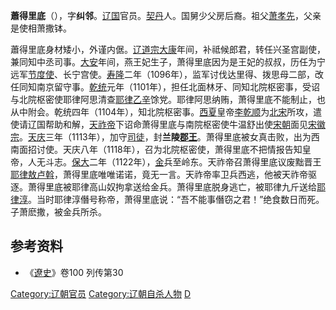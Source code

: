 '''蕭得里底'''（{{bd|？||1122年|catIdx=Xiao}}），字'''纠邻'''。[[辽国|辽国]]官员。[[契丹|契丹]]人。国舅少父房后裔。祖父[[萧孝先|萧孝先]]，父亲是使相萧撒钵。

蕭得里底身材矮小，外谨内倨。[[辽道宗|辽道宗]][[大康|大康]]年间，补祗候郎君，转任兴圣宫副使，兼同知中丞司事。[[大安_(辽朝)|大安]]年间，燕王妃生子，萧得里底因为是王妃的叔叔，历任为宁远军[[节度使|节度使]]、长宁宫使。[[寿隆|寿隆]]二年（1096年），监军讨伐达里得、拨思母二部，改任同知南京留守事。[[乾统|乾统]]元年（1101年），担任北面林牙、同知北院枢密事，受诏与北院枢密使耶律阿思清查[[耶律乙辛|耶律乙辛]]馀党。耶律阿思纳贿，萧得里底不能制止，也从中附会。乾统四年（1104年），知北院枢密事。[[西夏|西夏]]皇帝[[李乾顺|李乾顺]]为[[北宋|北宋]]所攻，遣使请辽国帮助和解，[[天祚帝|天祚帝]]下诏命萧得里底与南院枢密使牛温舒出使[[宋朝|宋朝]]面见[[宋徽宗|宋徽宗]]。[[天庆_(辽朝)|天庆]]三年（1113年），加守[[司徒|司徒]]，封'''兰陵[[郡王|郡王]]'''。萧得里底被女真击败，出为西南面招讨使。天庆八年（1118年），召为北院枢密使，萧得里底不把情报告知皇帝，人无斗志。[[保大_(辽朝)|保大]]二年（1122年），[[金朝|金]]兵至岭东。天祚帝召萧得里底议废黜晋王[[耶律敖卢斡|耶律敖卢斡]]，萧得里底唯唯诺诺，竟无一言。天祚帝率卫兵西逃，他被天祚帝驱逐。萧得里底被耶律高山奴拘拿送给金兵。萧得里底脱身逃亡，被耶律九斤送给[[耶律淳|耶律淳]]。当时耶律淳僭号称帝，萧得里底说：“吾不能事僭窃之君！”绝食数日而死。子萧麽撒，被金兵所杀。

== 参考资料 ==
*《[[遼史|遼史]]》卷100 列传第30
{{DEFAULTSORT:Xiao}}
[[Category:辽朝官员|Category:辽朝官员]]
[[Category:辽朝自杀人物|Category:辽朝自杀人物]]
[[Category:契丹萧氏|D]]